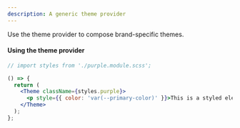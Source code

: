 ```yaml
---
description: A generic theme provider
---
```



Use the theme provider to compose brand-specific themes.

#### Using the theme provider

```jsx live
// import styles from './purple.module.scss';

() => {
  return (
    <Theme className={styles.purple}>
      <p style={{ color: 'var(--primary-color)' }}>This is a styled element </p>
    </Theme>
  );
};
```
